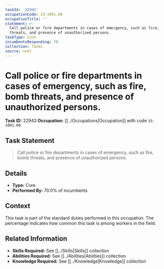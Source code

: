 ```yaml
---
taskId: '22943'
occupationCode: 33-1091.00
occupationTitle: ''
statement: >-
  Call police or fire departments in cases of emergency, such as fire, bomb
  threats, and presence of unauthorized persons.
taskType: Core
incumbentsResponding: 70
collection: Tasks
source: onet
---
```

# Call police or fire departments in cases of emergency, such as fire, bomb threats, and presence of unauthorized persons.

**Task ID:** 22943
**Occupation:** [[../Occupations|Occupation]] with code `33-1091.00`

## Task Statement

> Call police or fire departments in cases of emergency, such as fire, bomb threats, and presence of unauthorized persons.

## Details

- **Type:** Core
- **Performed By:** 70.0% of incumbents

## Context

This task is part of the standard duties performed in this occupation. The percentage indicates how common this task is among workers in the field.

## Related Information

- **Skills Required:** See [[../Skills|Skills]] collection
- **Abilities Required:** See [[../Abilities|Abilities]] collection
- **Knowledge Required:** See [[../Knowledge|Knowledge]] collection
